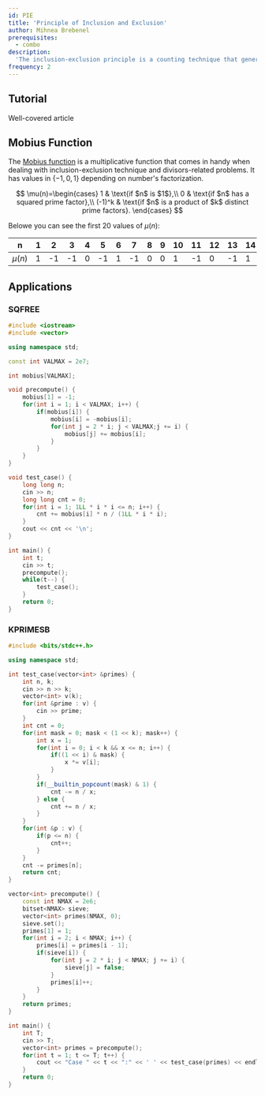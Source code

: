 ```yaml
---
id: PIE
title: 'Principle of Inclusion and Exclusion'
author: Mihnea Brebenel
prerequisites:
  - combo
description:
  'The inclusion-exclusion principle is a counting technique that generalizes the formula for computing the size of union of n finite sets.'
frequency: 2
---
```


## Tutorial

<Resources>
    <Resource source="CP Algorithm" title="the Inclusion-Exclusion Principle" url="https://cp-algorithms.com/combinatorics/inclusion-exclusion.html" starred> Well-covered article </Resource>
    <Resource sorce="wiki" title="Inclusion-exclusion  principle" url="https://en.wikipedia.org/wiki/Inclusion%E2%80%93exclusion_principle"></Resource>
</Resources>

## Mobius Function

The [Mobius function](https://en.wikipedia.org/wiki/M%C3%B6bius_function) is a multiplicative function that comes in handy when dealing with inclusion-exclusion technique and divisors-related problems. It has values in $\{-1, 0, 1\}$  depending on number's factorization.

$$
\mu(n)=\begin{cases}
1 & \text{if $n$ is $1$},\\
0 & \text{if $n$ has a squared prime factor},\\
(-1)^k & \text{if $n$ is a product of $k$ distinct prime factors}.
\end{cases}
$$

Belowe you can see the first $20$ values of $\mu(n)$:

| n | 1 | 2 | 3 | 4 | 5 | 6 | 7 | 8 | 9 | 10 | 11 | 12 | 13 | 14 | 15 | 16 | 17 | 18 | 19 |
| ---| ---|-|-  | - | - | - | - | - | - | -  | -  |  - | -  |  - | -  | -  | -  | -  | -- |
| $\mu(n)$ | 1 | -1 | -1 | 0 | -1 | 1 | -1 | 0 | 0 | 1 | -1 | 0 | -1 | 1 | 1 | 0 | -1 | 0 | -1|


## Applications

### SQFREE

<FocusProblem problem="SQRFEE" />

<LanguageSection>
<CPPSection>

```cpp 
#include <iostream>
#include <vector>

using namespace std;

const int VALMAX = 2e7;

int mobius[VALMAX];

void precompute() {
    mobius[1] = -1;
    for(int i = 1; i < VALMAX; i++) {
        if(mobius[i]) {
            mobius[i] = -mobius[i];
            for(int j = 2 * i; j < VALMAX;j += i) {
                mobius[j] += mobius[i];
            }
        }
    }
}

void test_case() {
    long long n;
    cin >> n;
    long long cnt = 0;
    for(int i = 1; 1LL * i * i <= n; i++) {
        cnt += mobius[i] * n / (1LL * i * i);
    }
    cout << cnt << '\n';
}

int main() {
    int t;
    cin >> t;
    precompute();
    while(t--) {
        test_case();
    }
    return 0;
}
```

</CPPSection>
</LanguageSection>

### KPRIMESB

<LanguageSection>
<CPPSection>

```cpp
#include <bits/stdc++.h>

using namespace std;

int test_case(vector<int> &primes) {
    int n, k;
    cin >> n >> k;
    vector<int> v(k);
    for(int &prime : v) {
        cin >> prime;
    }
    int cnt = 0;
    for(int mask = 0; mask < (1 << k); mask++) {
        int x = 1;
        for(int i = 0; i < k && x <= n; i++) {
            if((1 << i) & mask) {
                x *= v[i];
            }
        }
        if(__builtin_popcount(mask) & 1) {
            cnt -= n / x;
        } else {
            cnt += n / x;
        }
    }
    for(int &p : v) {
        if(p <= n) {
            cnt++;
        }
    }
    cnt -= primes[n];
    return cnt;
}

vector<int> precompute() {
    const int NMAX = 2e6;
    bitset<NMAX> sieve;
    vector<int> primes(NMAX, 0);
    sieve.set();
    primes[1] = 1;
    for(int i = 2; i < NMAX; i++) {
        primes[i] = primes[i - 1];
        if(sieve[i]) {
            for(int j = 2 * i; j < NMAX; j += i) {
                sieve[j] = false;
            }
            primes[i]++;
        }
    }
    return primes;
}

int main() {
    int T;
    cin >> T;
    vector<int> primes = precompute();
    for(int t = 1; t <= T; t++) {
        cout << "Case " << t << ":" << ' ' << test_case(primes) << endl;
    }
    return 0;
}
```

</CPPSection>
</LanguageSection>